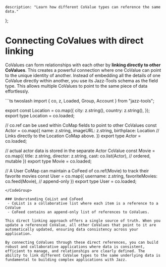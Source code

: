 
    description: "Learn how different CoValue types can reference the same data."
};

# Connecting CoValues with direct linking
CoValues can form relationships with each other by **linking directly to other CoValues**. This creates a powerful connection where one CoValue can point to the unique identity of another. 
Instead of embedding all the details of one CoValue directly within another, you use its Jazz-Tools schema as the field type. This allows multiple CoValues to point to the same piece of data effortlessly.

<CodeGroup>
```ts twoslash
import { co, z, Loaded, Group, Account } from "jazz-tools";

export const Location = co.map({
  city: z.string(),
  country: z.string(),
});
export type Location = co.loaded<typeof Location>;

// co.ref can be used within CoMap fields to point to other CoValues
const Actor = co.map({
    name: z.string,
    imageURL: z.string,
    birthplace: Location // Links directly to the Location CoMap above.
})
export type Actor = co.loaded<typeof Actor>;

//  actual actor data is stored in the separate Actor CoValue
const Movie = co.map({
  title: z.string,
  director: z.string,
  cast: co.list(Actor), // ordered, mutable
})
export type Movie = co.loaded<typeof Movie>;

// A User CoMap can maintain a CoFeed of co.ref(Movie) to track their favorite movies
const User = co.map({
  username: z.string,
  favoriteMovies: co.feed(Movie), // append-only
})
export type User = co.loaded<typeof User>;
```
</CodeGroup>

### Understanding CoList and CoFeed
 - CoList is a collaborative list where each item is a reference to a CoValue 
 - CoFeed contains an append-only list of references to CoValues.

This direct linking approach offers a single source of truth. When you update a referenced CoValue, all other CoValues that point to it are automatically updated, ensuring data consistency across your application.

By connecting CoValues through these direct references, you can build robust and collaborative applications where data is consistent, efficient to manage, and relationships are clearly defined. The ability to link different CoValue types to the same underlying data is fundamental to building complex applications with Jazz.
